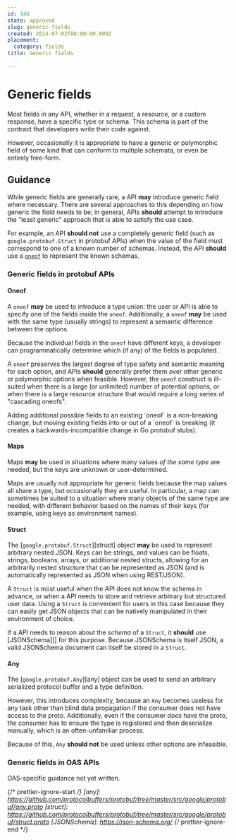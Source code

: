 ```yaml
---
id: 146
state: approved
slug: generic-fields
created: 2024-07-02T00:00:00.000Z
placement:
  category: fields
title: Generic fields

--- 
```


# Generic fields

Most fields in any API, whether in a request, a resource, or a custom response,
have a specific type or schema. This schema is part of the contract that
developers write their code against.

However, occasionally it is appropriate to have a generic or polymorphic field
of some kind that can conform to multiple schemata, or even be entirely
free-form.

## Guidance

While generic fields are generally rare, a API <b class="font-extrabold text-green-700">may</b> introduce generic field
where necessary. There are several approaches to this depending on how generic
the field needs to be; in general, APIs <b class="font-extrabold	text-yellow-700">should</b> attempt to introduce the
"least generic" approach that is able to satisfy the use case.

For example, an API <b class="font-extrabold	text-yellow-700">should not</b> use a completely generic field (such as
`google.protobuf.Struct` in protobuf APIs) when the value of the field must
correspond to one of a known number of schemas. Instead, the API <b class="font-extrabold	text-yellow-700">should</b> use
a [`oneof`](./oneof) to represent the known schemas.

### Generic fields in protobuf APIs

#### Oneof

A `oneof` <b class="font-extrabold text-green-700">may</b> be used to introduce a type union: the user or API is able to
specify one of the fields inside the `oneof`. Additionally, a `oneof` <b class="font-extrabold text-green-700">may</b>
be used with the same type (usually strings) to represent a semantic difference
between the options.

Because the individual fields in the `oneof` have different keys, a developer
can programmatically determine which (if any) of the fields is populated.

A `oneof` preserves the largest degree of type safety and semantic meaning for
each option, and APIs <b class="font-extrabold	text-yellow-700">should</b> generally prefer them over other generic or
polymorphic options when feasible. However, the `oneof` construct is ill-suited
when there is a large (or unlimited) number of potential options, or when there
is a large resource structure that would require a long series of "cascading
oneofs".

<Aside type="note" title="Note">
  Adding additional possible fields to an existing `oneof` is a
  non-breaking change, but moving existing fields into or out of a `oneof` is
  breaking (it creates a backwards-incompatible change in Go protobuf stubs).
</Aside>

#### Maps

Maps <b class="font-extrabold text-green-700">may</b> be used in situations where many values _of the same type_ are
needed, but the keys are unknown or user-determined.

Maps are usually not appropriate for generic fields because the map values all
share a type, but occasionally they are useful. In particular, a map can
sometimes be suited to a situation where many objects of the same type are
needed, with different behavior based on the names of their keys (for example,
using keys as environment names).

#### Struct

The [`google.protobuf.Struct`][struct] object <b class="font-extrabold text-green-700">may</b> be used to represent
arbitrary nested JSON. Keys can be strings, and values can be floats, strings,
booleans, arrays, or additional nested structs, allowing for an arbitrarily
nested structure that can be represented as JSON (and is automatically
represented as JSON when using REST/JSON).

A `Struct` is most useful when the API does not know the schema in advance, or
when a API needs to store and retrieve arbitrary but structured user data.
Using a `Struct` is convenient for users in this case because they can easily
get JSON objects that can be natively manipulated in their environment of
choice.

If a API needs to reason about the _schema_ of a `Struct`, it <b class="font-extrabold	text-yellow-700">should</b> use
[JSONSchema][] for this purpose. Because JSONSchema is itself JSON, a valid
JSONSchema document can itself be stored in a `Struct`.

#### Any

The [`google.protobuf.Any`][any] object can be used to send an arbitrary
serialized protocol buffer and a type definition.

However, this introduces complexity, because an `Any` becomes useless for any
task other than blind data propagation if the consumer does not have access to
the proto. Additionally, even if the consumer _does_ have the proto, the
consumer has to ensure the type is registered and then deserialize manually,
which is an often-unfamiliar process.

Because of this, `Any` <b class="font-extrabold	text-yellow-700">should not</b> be used unless other options are
infeasible.

### Generic fields in OAS APIs

<Aside type="note" title="Note">
  OAS-specific guidance not yet written.
</Aside>

{/* prettier-ignore-start  */}
[any]: https://github.com/protocolbuffers/protobuf/tree/master/src/google/protobuf/any.proto
[struct]: https://github.com/protocolbuffers/protobuf/tree/master/src/google/protobuf/struct.proto
[JSONSchema]: https://json-schema.org/
{/* prettier-ignore-end  */}
